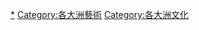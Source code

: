 {{Commons category multi|Architecture by continent}}

[[Category:各地建築|*]]
[[Category:各大洲藝術|Category:各大洲藝術]]
[[Category:各大洲文化|Category:各大洲文化]]